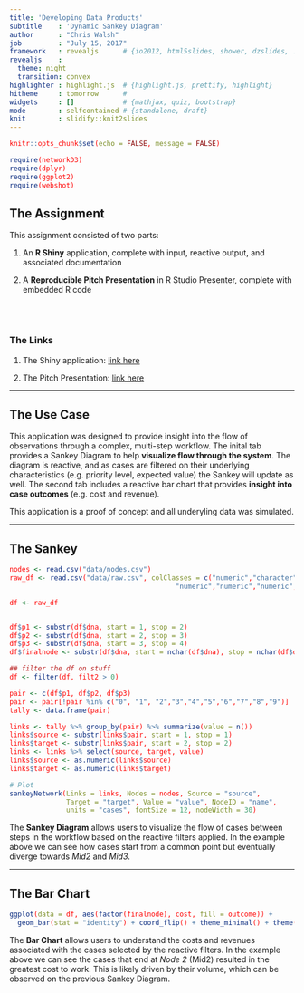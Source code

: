 ```yaml
---
title: 'Developing Data Products'
subtitle    : 'Dynamic Sankey Diagram'
author      : "Chris Walsh"
job         : "July 15, 2017"
framework   : revealjs      # {io2012, html5slides, shower, dzslides, ...}
revealjs    :
  theme: night
  transition: convex
highlighter : highlight.js  # {highlight.js, prettify, highlight}
hitheme     : tomorrow      # 
widgets     : []            # {mathjax, quiz, bootstrap}
mode        : selfcontained # {standalone, draft}
knit        : slidify::knit2slides
---
```


<style>
.reveal p {
    font-size: .75em;
}

.reveal small {
    width: 500px;
}

.reveal .slides {
    text-align: left;
}

.reveal .roll {
    vertical-align: text-bottom;
}

code {
    color: red;
}

.reveal pre code { 
     height: 250px;
}
</style>

```r
knitr::opts_chunk$set(echo = FALSE, message = FALSE)

require(networkD3)
require(dplyr)
require(ggplot2)
require(webshot)

```

## The Assignment

This assignment consisted of two parts:

1. An **R Shiny** application, complete with input, reactive output, and associated documentation

2. A **Reproducible Pitch Presentation** in R Studio Presenter, complete with embedded R code


<br>
<br>
 
### The Links

1. The Shiny application: [link here](https://cwalsh.shinyapps.io/developing_data_products_dynamic_sankey_diagram/)

2. The Pitch Presentation: [link here](https://cwalsh.shinyapps.io/developing_data_products_dynamic_sankey_diagram/)


---


## The Use Case

This application was designed to provide insight into the flow of observations through a complex, multi-step workflow. The inital tab provides a Sankey Diagram to help **visualize flow through the system**. The diagram is reactive, and as cases are filtered on their underlying characteristics (e.g. priority level, expected value) the Sankey will update as well. The second tab includes a reactive bar chart that provides **insight into case outcomes** (e.g. cost and revenue). 

This application is a proof of concept and all underyling data was simulated.


---

## The Sankey

```r
nodes <- read.csv("data/nodes.csv")
raw_df <- read.csv("data/raw.csv", colClasses = c("numeric","character","character",
                                         "numeric","numeric","numeric","character"))

df <- raw_df


df$p1 <- substr(df$dna, start = 1, stop = 2)
df$p2 <- substr(df$dna, start = 2, stop = 3)
df$p3 <- substr(df$dna, start = 3, stop = 4)
df$finalnode <- substr(df$dna, start = nchar(df$dna), stop = nchar(df$dna))

## filter the df on stuff
df <- filter(df, filt2 > 0)

pair <- c(df$p1, df$p2, df$p3)
pair <- pair[!pair %in% c("0", "1", "2","3","4","5","6","7","8","9")]
tally <- data.frame(pair)

links <- tally %>% group_by(pair) %>% summarize(value = n())
links$source <- substr(links$pair, start = 1, stop = 1)
links$target <- substr(links$pair, start = 2, stop = 2)
links <- links %>% select(source, target, value)
links$source <- as.numeric(links$source)
links$target <- as.numeric(links$target)

# Plot
sankeyNetwork(Links = links, Nodes = nodes, Source = "source",
              Target = "target", Value = "value", NodeID = "name",
              units = "cases", fontSize = 12, nodeWidth = 30)
```

The **Sankey Diagram** allows users to visualize the flow of cases between steps in the workflow based on the reactive filters applied. In the example above we can see how cases start from a common point but eventually diverge towards *Mid2* and *Mid3*.

---

## The Bar Chart

```r

ggplot(data = df, aes(factor(finalnode), cost, fill = outcome)) + 
  geom_bar(stat = "identity") + coord_flip() + theme_minimal() + theme(legend.position = "bottom")

```

The **Bar Chart** allows users to understand the costs and revenues associated with the cases selected by the reactive filters. In the example above we can see the cases that end at *Node 2* (Mid2) resulted in the greatest cost to work. This is likely driven by their volume, which can be observed on the previous Sankey Diagram.